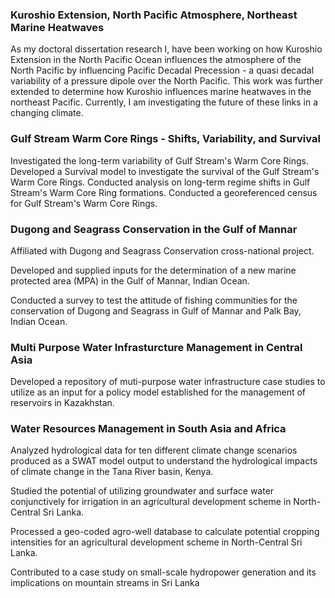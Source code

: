 ### Kuroshio Extension, North Pacific Atmosphere, Northeast Marine Heatwaves

As my doctoral dissertation research I, have been working on how Kuroshio Extension in the North Pacific Ocean influences the atmosphere of the North Pacific by influencing Pacific Decadal Precession - a quasi decadal variability of a pressure dipole over the North Pacific. This work was further extended to determine how Kuroshio influences marine heatwaves in the northeast Pacific. Currently, I am investigating the future of these links in a changing climate.

### Gulf Stream Warm Core Rings - Shifts, Variability, and Survival

Investigated the long-term variability of Gulf Stream\'s Warm Core Rings. Developed a Survival model to investigate the survival of the Gulf Stream\'s Warm Core Rings. Conducted analysis on long-term regime shifts in Gulf Stream\'s Warm Core Ring formations. Conducted a georeferenced census for Gulf Stream\'s Warm Core Rings.

### Dugong and Seagrass Conservation in the Gulf of Mannar

Affiliated with Dugong and Seagrass Conservation cross-national project.

Developed and supplied inputs for the determination of a new marine protected area (MPA) in the Gulf of Mannar, Indian Ocean.

Conducted a survey to test the attitude of fishing communities for the conservation of Dugong and Seagrass in Gulf of Mannar and Palk Bay, Indian Ocean.

### Multi Purpose Water Infrasturcture Management in Central Asia

Developed a repository of muti-purpose water infrastructure case studies to utilize as an input for a policy model established for the management of reservoirs in Kazakhstan.

### Water Resources Management in South Asia and Africa

Analyzed hydrological data for ten different climate change scenarios produced as a SWAT model output to understand the hydrological impacts of climate change in the Tana River basin, Kenya.

Studied the potential of utilizing groundwater and surface water conjunctively for irrigation in an agricultural development scheme in North-Central Sri Lanka.

Processed a geo-coded agro-well database to calculate potential cropping intensities for an agricultural development scheme in North-Central Sri Lanka.

Contributed to a case study on small-scale hydropower generation and its implications on mountain streams in Sri Lanka
